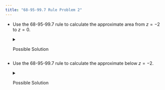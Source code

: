 ```yaml
---
title: "68-95-99.7 Rule Problem 2"
---
```


-   Use the 68-95-99.7 rule to calculate the approximate area from $z = -2$ to $z=0$.

    <details>

    <summary>Possible Solution</summary>

    The area within 2 standard deviation of the mean is approximately 0.95.

    ![](fig_approx_2stdev.png)

    The distribution is symmetric so the area from $z=0$ to $z=2$ will be half of 0.95.

    0.95/2 = 0.475

    The area from $z = -2$ to $z=0$ will be approximately 0.475 (or 47.5% of the total area).

    -   *What does that tell you about the area from* $z = 0$ *to* $z=2$*?*

        <details>

        <summary>Possible Solution</summary>

        Because the distribution is symmetric, it will be the same as the area from $z = -2$ to $z = 0$ (or 47.5% of the total area).

        </details>

    </details>

-   Use the 68-95-99.7 rule to calculate the approximate below $z=-2$.

    <details>

    <summary>Possible Solution</summary>

    The area within 2 standard deviation of the mean is approximately 0.95.

    ![](fig_approx_2stdev.png)

    The total area is 1, so the area in both tails combine will be 1-0.95 = 0.05.

    Since the distribution is symmetric, the area in the left tail will be half of that, 0.05/2 = 0.025.

    The area below $z = -2$ will be approximately 0.025 (or 2.5% of the total area).

    -   *What does that tell you about the area above* $z = 2$*?*

        <details>

        <summary>Possible Solution</summary>

        Because the distribution is symmetric, it will be the same as the area below $z = -2$ (or 2.5% of the total area).

        </details>

    </details>

